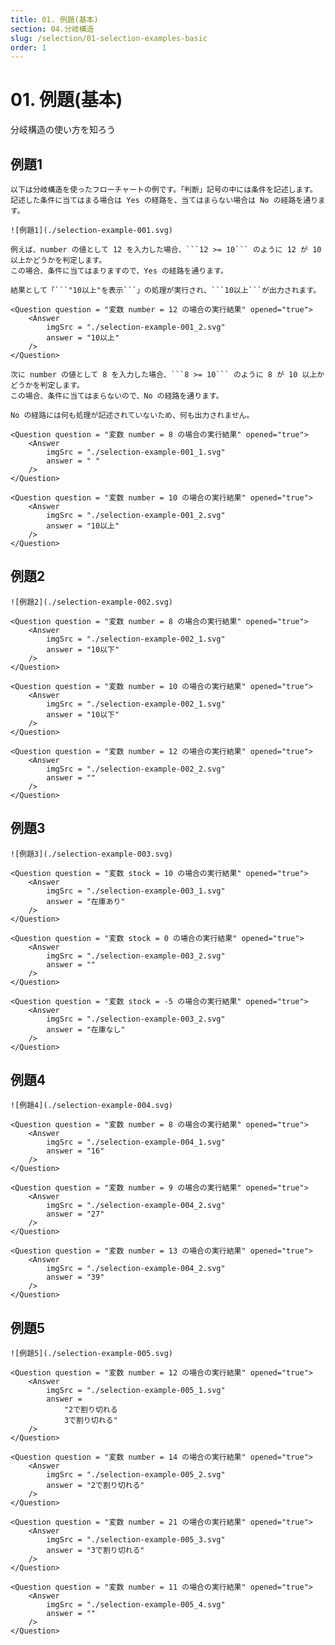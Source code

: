 ```yaml
---
title: 01. 例題(基本)
section: 04.分岐構造
slug: /selection/01-selection-examples-basic
order: 1
---
```



# 01. 例題(基本)

<p className="goal">分岐構造の使い方を知ろう</p>

## 例題1

    以下は分岐構造を使ったフローチャートの例です。「判断」記号の中には条件を記述します。
    記述した条件に当てはまる場合は Yes の経路を、当てはまらない場合は No の経路を通ります。

    ![例題1](./selection-example-001.svg)

    例えば、number の値として 12 を入力した場合、```12 >= 10``` のように 12 が 10 以上かどうかを判定します。
    この場合、条件に当てはまりますので、Yes の経路を通ります。

    結果として「```"10以上"を表示```」の処理が実行され、```10以上```が出力されます。

    <Question question = "変数 number = 12 の場合の実行結果" opened="true">
        <Answer
            imgSrc = "./selection-example-001_2.svg"
            answer = "10以上"
        />
    </Question>

    次に number の値として 8 を入力した場合、```8 >= 10``` のように 8 が 10 以上かどうかを判定します。
    この場合、条件に当てはまらないので、No の経路を通ります。

    No の経路には何も処理が記述されていないため、何も出力されません。

    <Question question = "変数 number = 8 の場合の実行結果" opened="true">
        <Answer
            imgSrc = "./selection-example-001_1.svg"
            answer = " "
        />
    </Question>

    <Question question = "変数 number = 10 の場合の実行結果" opened="true">
        <Answer
            imgSrc = "./selection-example-001_2.svg"
            answer = "10以上"
        />
    </Question>

## 例題2

    ![例題2](./selection-example-002.svg)

    <Question question = "変数 number = 8 の場合の実行結果" opened="true">
        <Answer
            imgSrc = "./selection-example-002_1.svg"
            answer = "10以下"
        />
    </Question>

    <Question question = "変数 number = 10 の場合の実行結果" opened="true">
        <Answer
            imgSrc = "./selection-example-002_1.svg"
            answer = "10以下"
        />
    </Question>

    <Question question = "変数 number = 12 の場合の実行結果" opened="true">
        <Answer
            imgSrc = "./selection-example-002_2.svg"
            answer = ""
        />
    </Question>

## 例題3

    ![例題3](./selection-example-003.svg)

    <Question question = "変数 stock = 10 の場合の実行結果" opened="true">
        <Answer
            imgSrc = "./selection-example-003_1.svg"
            answer = "在庫あり"
        />
    </Question>

    <Question question = "変数 stock = 0 の場合の実行結果" opened="true">
        <Answer
            imgSrc = "./selection-example-003_2.svg"
            answer = ""
        />
    </Question>

    <Question question = "変数 stock = -5 の場合の実行結果" opened="true">
        <Answer
            imgSrc = "./selection-example-003_2.svg"
            answer = "在庫なし"
        />
    </Question>

## 例題4

    ![例題4](./selection-example-004.svg)

    <Question question = "変数 number = 8 の場合の実行結果" opened="true">
        <Answer
            imgSrc = "./selection-example-004_1.svg"
            answer = "16"
        />
    </Question>

    <Question question = "変数 number = 9 の場合の実行結果" opened="true">
        <Answer
            imgSrc = "./selection-example-004_2.svg"
            answer = "27"
        />
    </Question>

    <Question question = "変数 number = 13 の場合の実行結果" opened="true">
        <Answer
            imgSrc = "./selection-example-004_2.svg"
            answer = "39"
        />
    </Question>

## 例題5
    ![例題5](./selection-example-005.svg)

    <Question question = "変数 number = 12 の場合の実行結果" opened="true">
        <Answer
            imgSrc = "./selection-example-005_1.svg"
            answer = 
                "2で割り切れる
                3で割り切れる"
        />
    </Question>

    <Question question = "変数 number = 14 の場合の実行結果" opened="true">
        <Answer
            imgSrc = "./selection-example-005_2.svg"
            answer = "2で割り切れる"
        />
    </Question>

    <Question question = "変数 number = 21 の場合の実行結果" opened="true">
        <Answer
            imgSrc = "./selection-example-005_3.svg"
            answer = "3で割り切れる"
        />
    </Question>

    <Question question = "変数 number = 11 の場合の実行結果" opened="true">
        <Answer
            imgSrc = "./selection-example-005_4.svg"
            answer = ""
        />
    </Question>
